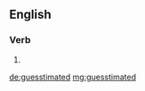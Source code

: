 ==English==

===Verb===
{{head|en|verb form}}

# {{en-past of|guesstimate}}

[[de:guesstimated]]
[[mg:guesstimated]]